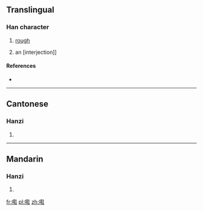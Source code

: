 ==Translingual==

===Han character===
{{Han char|rn=30|rad=口|as=15|sn=18|four=|canj=口廿十土 (RTJG)|ids=⿰[[口]][[鞋]]}}

# {{context|Cantonese}} [[rough]]
# an [interjection]]

====References====
* {{Han ref|kx=0213.171|hdz=10698.161|uh=56A1|ud=22177}}

----

==Cantonese==

===Hanzi===
{{yue-hanzi|jyut=|y=haai4}}

# {{defn|lang=yue|sort=口15}}

----

==Mandarin==

===Hanzi===
{{cmn-hanzi|pin=|wg=}}

# {{defn|lang=cmn|sort=口15}}

[[fr:嚡]]
[[pl:嚡]]
[[zh:嚡]]